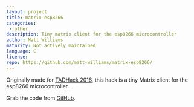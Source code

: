 ```yaml
---
layout: project
title: matrix-esp8266
categories:
 - other
description: Tiny matrix client for the esp8266 microcontroller
author: Matt Williams
maturity: Not actively maintained
language: C
license:
repo: https://github.com/matt-williams/matrix-esp8266/
---
```


Originally made for [TADHack 2016](https://www.youtube.com/watch?v=X41RbOKTrbE&t=11m30s), this hack is a tiny Matrix client for the esp8266 microcontroller.

Grab the code from [GitHub](https://github.com/matt-williams/matrix-esp8266/).
